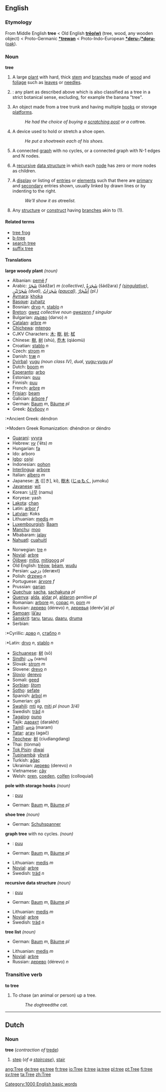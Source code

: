 ==English==

{{rank|notice|week|stone|780|tree|cost|value|cast}}

{{Wikipedia}}

===Etymology===
From Middle English '''tree''' < Old English '''[[treow|trēo(w)]]''' (tree, wood, any wooden object) < Proto-Germanic '''[[*trewan]]''' < Proto-Indo-European '''[[*deru-]]'''/'''[[*doru-]]''' ([[oak]]).

===Noun===
'''tree'''

# A large [[plant]] with hard, thick [[stem]] and [[branch]]es made of [[wood]] and [[foliage]] such as [[leaf|leaves]] or [[needle|needles]].
# {{cattag|Specialized terminology}}: any plant as described above which is also classified as a tree in a strict botanical sense, excluding, for example the banana "tree". 
# An object made from a tree trunk and having multiple [[hook|hooks]] or storage [[platform|platforms]].
#: ''He had the choice of buying a [[scratching post]] or a cat ''tree''.''
# A device used to hold or stretch a shoe open.
#: ''He put a shoe ''tree'' in each of his shoes.'' <!-- Move to [[shoe tree]]? -->
# {{graphtheory}} A connected [[graph]] with no cycles, or a connected graph with N-1 edges and N nodes.
# {{comptheory}} A [[recursive]] [[data structure]] in which each [[node]] has zero or more nodes as children.
# {{gui}} A [[display]] or listing of [[entries]] or [[element|elements]] such that there are [[primary]] and [[secondary]] entries shown, usually linked by drawn lines or by indenting to the right.
#: ''We'll show it as a ''tree'' list.''
# Any [[structure]] or [[construct]] having [[branch]]es akin to (1).

====Related terms====
*[[tree frog]]
*[[b-tree]]
*[[search tree]]
*[[suffix tree]]

====Translations====
'''large woody plant''' ''(noun)''
{{top}}
*Albanian: [[pemë]] ''f''
*Arabic: [[شجر|شَجَرٌ]] (šádžar) ''m (collective)'', [[شجرة|شَجَرَةٌ]] (šádžara) ''f ([[singulative]])'', [[شجر|شَجَرْتَيْنِ]] {{IPAchar|(šadžartéːn)}} ''(dual)'', [[شجر|شَجَرَاتٌ]] {{IPAchar|(šadžaráːt)}} ''([[paucal]])'', [[شجر|أشْجَارٌ]] {{IPAchar|(’ašdžáːr)}} ''(pl.)''
*[[Aymara]]: [[khoka]]
*[[Basque]]: [[zuhaitz]]
*Bosnian: [[drvo]] ''n'', [[stablo]] ''n''
*[[Breton]]: [[gwez]] ''collective noun'' [[gwezenn]] ''f singular''
*Bulgarian: [[дърво]] (dərvo) ''n''
*[[Catalan]]: [[arbre]] ''m''
*[[Chichewa]]: [[mtengo]]
*CJKV Characters: [[木]]; [[樹]], [[树]]; [[栻]]
*Chinese: [[樹]], [[树]] (shù), [[乔木]] (qiáomù)
*Croatian: [[stablo]] ''n''
*Czech: [[strom]] ''m''
*Danish: [[træ]] ''n''
*[[Dyirbal]]: [[yugu]] ''(noun class IV)'', {{IPAchar|[[yuguɖaran]]}} ''dual'', [[yugu-yugu]] ''pl''
*Dutch: [[boom]] ''m''
*[[Esperanto]]: [[arbo]]
*Estonian: [[puu]]
*Finnish: [[puu]]
*French: [[arbre]] ''m''
*[[Frisian]]: [[beam]]
*Galician: [[árbore]] ''f''
*German: [[Baum]] ''m'', [[Baum|Bäume]] ''pl''
*Greek: [[δένδρον]] ''n''
:*Ancient Greek: déndron
:*Modern Greek Romanization: dhéndron or déndro
*[[Guaraní]]: [[yvyra]]
*Hebrew: [[עץ]] (‛ēts) ''m''
*Hungarian: [[fa]]
*Ido: arboro
*[[Igbo]]: [[osịsị]]
*Indonesian: [[pohon]]
*[[Interlingua]]: [[arbore]]
*Italian: [[albero]] ''m''
*Japanese: [[木]] ([[き], ki), [[樹木]] ([[じゅもく]], jumoku)
*[[Javanese]]: [[wit]]
*Korean: [[나무]] (namu)
*Koryese: yash
*[[Lakota]]: [[chan]]
*Latin: [[arbor]] ''f''
*[[Latvian]]: Koks
*Lithuanian: [[medis]] ''m''
*[[Luxembourgish]]: [[Baam]]
*[[Manchu]]: [[moo#Manchu|moo]]
*Mbabaram: [[jalay]]
*[[Nahuatl]]: [[cuahuitl]]
{{mid}}
*Norwegian: [[tre]] ''n''
*[[Novial]]: [[arbre]]
*[[Ojibwe]]: [[mitig]], [[mitigoog]] ''pl''
*Old English: [[treow|trēow]], [[beam|bēam]], [[wudu]]
*Persian: [[درخت|دِرَخت]] (deræxt)
*Polish: [[drzewo]] ''n''
*Portuguese: [[árvore]] ''f''
*Prussian: [[garjan]]
*[[Quechua]]: [[sacha]], [[sachakuna]] ''pl''
*[[Quenya]]: [[alda]], [[aldar]] ''pl'', [[aldaron]] ''genitive pl''
*Romanian: [[arbore]] ''m'', [[copac]] ''m'', [[pom]] ''m''
*Russian: [[дерево]] (dérevo) ''n'', [[дерево|деревья]] (derév'ja) ''pl''
*[[Samoan]]: [[lā’au]]
*[[Sanskrit]]: [[taru]], [[taruu]], [[daaru]], [[druma]]
*Serbian:
:*Cyrillic: [[дрво]] ''n'', [[стабло]] ''n''
:*Latin: [[drvo]] ''n'', [[stablo]] ''n''
*[[Sichuanese]]: [[树]] (sō)
*[[Sindhi]]: [[ون]] (vanu)
*Slovak: [[strom]] ''m''
*Slovene: [[drevo]] ''n''
*[[Slovio]]: [[derevo]]
*Somali: [[geed]]
*[[Sorbian]]: [[štom]] 
*[[Sotho]]: [[sefate]]
*Spanish: [[árbol]] ''m''
*Sumerian: giš
*[[Swahili]]: [[mti]] ''sg'', [[mti|miti]] ''pl (noun 3/4)''
*Swedish: [[träd]] ''n''
*[[Tagalog]]: [[puno]]
*Tajik: [[дарахт]] (darakht)
*[[Tamil]]: [[மரம்]] (maram)
*[[Tatar]]: [[агач]] (agač)
*[[Teochew]]: [[树]] (ciudiangdang)
*Thai: {{THchar|[[ต้นไม้]]}} (tònmai)
*[[Tok Pisin]]: [[diwai]]
*[[Tupinambá]]: [[ybyrá]]
*Turkish: [[ağaç]]
*Ukrainian: [[дерево]] (derevo) ''n''
*Vietnamese: [[cây]]
*Welsh: [[pren]], [[coeden]], [[colfen]] (colloquial)
{{bottom}}


'''pole with storage hooks''' ''(noun)''
{{top}}
<!--languages from A to I go here-->
*{{fi}}: [[puu]]
*German: [[Baum]] ''m'', [[Baum|Bäume]] ''pl''
{{mid}}
<!--languages from J to Z go here-->
{{bottom}}


'''shoe tree''' ''(noun)''
{{top}}
<!--languages from A to I go here-->
*German: [[Schuhspanner]]
{{mid}}
<!--languages from J to Z go here-->
{{bottom}}


{{graphtheory}} '''graph tree''' with no cycles. ''(noun)''
{{top}}
<!--languages from A to I go here-->
*{{fi}}: [[puu]]
*German: [[Baum]] ''m'', [[Baum|Bäume]] ''pl''
{{mid}}
<!--languages from J to Z go here-->
*Lithuanian: [[medis]] ''m''
*[[Novial]]: [[arbre]]
*Swedish: [[träd]] ''n''
{{bottom}}

{{comptheory}} '''recursive data structure''' ''(noun)''
{{top}}
<!--languages from A to I go here-->
*{{fi}}: [[puu]]
*German: [[Baum]] ''m'', [[Baum|Bäume]] ''pl''
{{mid}}
<!--languages from J to Z go here-->
*Lithuanian: [[medis]] ''m''
*[[Novial]]: [[arbre]]
*Swedish: [[träd]] ''n''
{{bottom}}

{{gui}} '''tree list''' ''(noun)''
{{top}}
<!--languages from A to I go here-->
*German: [[Baum]] ''m'', [[Baum|Bäume]] ''pl''
{{mid}}
<!--languages from J to Z go here-->
*Lithuanian: [[medis]] ''m''
*[[Novial]]: [[arbre]]
*Russian: [[дерево]] (dérevo) ''n''
{{bottom}}

===Transitive verb===
'''to tree'''

#To chase (an animal or person) up a tree.
#: ''The dog ''treed'' the cat.''

----

==Dutch==
===Noun===
'''tree''' (''contraction of'' [[trede]])

#[[step]] (''of a [[staircase]]''), [[stair]]

[[Category:1000 English basic words]]

[[ang:Tree]]
[[de:tree]]
[[es:tree]]
[[fr:tree]]
[[io:Tree]]
[[it:tree]]
[[ja:tree]]
[[pl:tree]]
[[pt:Tree]]
[[fi:tree]]
[[sv:tree]]
[[ta:Tree]]
[[zh:Tree]]